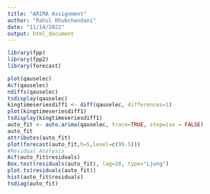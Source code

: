 ---
title: "ARIMA Assignment"
author: "Rahul Khubchandani"
date: "11/14/2022"
output: html_document
---

```{r}
library(fpp)
library(fpp2)
library(forecast)

plot(qauselec)
Acf(qauselec)
ndiffs(qauselec)
tsdisplay(qauselec)
kingtimeseriesdiff1 <- diff(qauselec, differences=1)
plot(kingtimeseriesdiff1)
tsdisplay(kingtimeseriesdiff1)
auto_fit <- auto.arima(qauselec, trace=TRUE, stepwise = FALSE)
auto_fit
attributes(auto_fit)
plot(forecast(auto_fit,h=5,level=c(99.5)))
#Residual Analysis
Acf(auto_fit$residuals)
Box.test(residuals(auto_fit), lag=20, type="Ljung")
plot.ts(residuals(auto_fit))
hist(auto_fit$residuals)
tsdiag(auto_fit)
```
